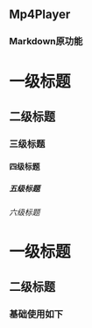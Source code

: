 
<Meta title="MDX/Mp4Player" component={Mp4Player} />

## Mp4Player

### Markdown原功能

# 一级标题
## 二级标题
### 三级标题
#### 四级标题
##### 五级标题
###### 六级标题

一级标题
=================
二级标题
-----------------

### 基础使用如下

<Canvas>
  <Story name="Mp4Player">
    <Mp4Player
      controls={true}
      autoPlay={false}
      url="https://lf9-cdn-tos.bytecdntp.com/cdn/expire-1-M/byted-player-videos/1.0.0/xgplayer-demo-720p.mp4"
      style={{
        width: "100%",
      }}
    />
  </Story>
</Canvas>